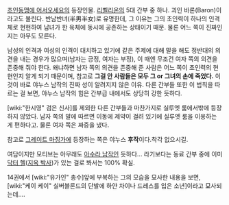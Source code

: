 [[초인동맹에 어서오세요]]의 등장인물. 
[[리벨리온]]의 5대 간부 중 하나. 괴인 바론(Baron)이라고도 불린다. 반남반녀(半男半女)로 유명한데, 그 이유는 그의 초인력이 하나의 인격체로 현현하여 남녀가 한 육체에 동시에 공존하는 상태이기 때문. 물론 어느 쪽이 진짜인지는 아무도 모른다.

남성의 인격과 여성의 인격이 대치하고 있기에 같은 주제에 대해 말을 해도 정반대의 의견을 내는 경우가 많으며(남자는 긍정, 여자는 부정), 이 때엔 무조건 여자 쪽의 의견을 존중해 줘야 한다. 왜냐하면 남자 쪽의 의견을 존중해 준 사람은 어느 쪽이 초인력의 현현인지 알게 되기 때문이며, 참고로 '''그걸 안 사람들은 모두 그 or 그녀의 손에 죽었다.''' 이것이 바로 야누스 남작의 진짜 성이 알려지지 않은 이유. 다른 간부들 또한 이 법칙을 따르는 걸 보면, 야누스 남작의 힘은 간부급 내에서도 상당히 강한 듯하다.

[wiki:"한시영" 검은 신사]를 제외한 다른 간부들과 마찬가지로 실루엣 룸에서밖에 등장하지 않았다. 남자 쪽의 말에 따르면 이동에 제약이 걸려 있기에 실루엣 룸을 이용하는 게 편하다고. 물론 여자 쪽은 짜증을 냈다.

참고로 [[그레이트 마징가]]에 등장하는 쪽은 야누스 '''후작'''이다.착각 없으시길.

여담이지만 모티브는 아무래도 [[아수라 남작]]인 듯하다... 라기보다는 동료 간부 중에 이미 [[닥터 헬]]([[지옥 박사]])가 있는 걸로 봐서는 100% 확실.

14권에서 [wiki:"유가인" 총수]앞에 부복하는 그의 모습을 묘사한 내용을 보면, [wiki:"케이 케이" 실버블론드의 단발에 하얀 차이나 드레스를 입은 소년]이라고 묘사되는데....
